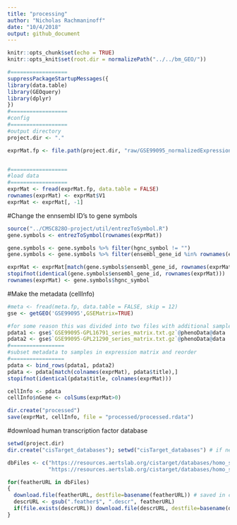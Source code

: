 ```yaml
---
title: "processing"
author: "Nicholas Rachmaninoff"
date: "10/4/2018"
output: github_document
---
```


```r
knitr::opts_chunk$set(echo = TRUE)
knitr::opts_knit$set(root.dir = normalizePath("../../bm_GEO/"))
```

```r
#==================
suppressPackageStartupMessages({
library(data.table)
library(GEOquery)
library(dplyr)
})
#==================
#config
#==================
#output directory
project.dir <- "."

exprMat.fp <- file.path(project.dir, "raw/GSE99095_normalizedExpression.csv")


#==================
#load data
#==================
exprMat <- fread(exprMat.fp, data.table = FALSE)
rownames(exprMat) <- exprMat$V1
exprMat <- exprMat[, -1]
```
#Change the ennsembl ID's to gene symbols

```r
source("../CMSC828O-project/util/entrezToSymbol.R")
gene.symbols <- entrezToSymbol(rownames(exprMat))

gene.symbols <- gene.symbols %>% filter(hgnc_symbol != "")
gene.symbols <- gene.symbols %>% filter(ensembl_gene_id %in% rownames(exprMat))

exprMat <- exprMat[match(gene.symbols$ensembl_gene_id, rownames(exprMat)), ]
stopifnot(identical(gene.symbols$ensembl_gene_id, rownames(exprMat)))
rownames(exprMat) <- gene.symbols$hgnc_symbol
```

#Make the metadata (cellInfo)
```r
#meta <- fread(meta.fp, data.table = FALSE, skip = 12)
gse <- getGEO('GSE99095',GSEMatrix=TRUE)

#for some reason this was divided into two files with additional samples
pdata1 <- gse$`GSE99095-GPL16791_series_matrix.txt.gz`@phenoData@data
pdata2 <- gse$`GSE99095-GPL21290_series_matrix.txt.gz`@phenoData@data
#=================
#subset metadata to samples in expression matrix and reorder
#=================
pdata <- bind_rows(pdata1, pdata2)
pdata <- pdata[match(colnames(exprMat), pdata$title),]
stopifnot(identical(pdata$title, colnames(exprMat)))

cellInfo <- pdata
cellInfo$nGene <- colSums(exprMat>0)

dir.create("processed")
save(exprMat, cellInfo, file = "processed/processed.rdata")

```

#download human transcription factor database

```r

setwd(project.dir)
dir.create("cisTarget_databases"); setwd("cisTarget_databases") # if needed

dbFiles <- c("https://resources.aertslab.org/cistarget/databases/homo_sapiens/hg19/refseq_r45/mc9nr/gene_based/hg19-500bp-upstream-7species.mc9nr.feather",
             "https://resources.aertslab.org/cistarget/databases/homo_sapiens/hg19/refseq_r45/mc9nr/gene_based/hg19-tss-centered-10kb-7species.mc9nr.feather")

for(featherURL in dbFiles)
{
  download.file(featherURL, destfile=basename(featherURL)) # saved in current dir
  descrURL <- gsub(".feather$", ".descr", featherURL)
  if(file.exists(descrURL)) download.file(descrURL, destfile=basename(descrURL))
}

```

